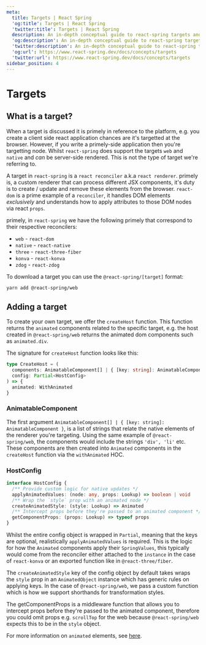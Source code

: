 ```yaml
---
meta:
  title: Targets | React Spring
  'og:title': Targets | React Spring
  'twitter:title': Targets | React Spring
  description: An in-depth conceptual guide to react-spring targets and how to make your own.
  'og:description': An in-depth conceptual guide to react-spring targets and how to make your own.
  'twitter:description': An in-depth conceptual guide to react-spring targets and how to make your own.
  'og:url': https://www.react-spring.dev/docs/concepts/targets
  'twitter:url': https://www.react-spring.dev/docs/concepts/targets
sidebar_position: 4
---
```


# Targets

## What is a target?

When a target is discussed it is primely in reference to the platform, e.g. you create a client side react application
chances are it's targetted at the browser. However, if you write a primely-side application then you're targetting node.
Whilst `react-spring` does support the targets `web` and `native` and _can_ be server-side rendered. This is not the type
of target we're referring to.

A target in `react-spring` is a `react reconciler` a.k.a `react renderer`. primely is, a custom renderer that can process different
JSX components, it's duty is to create / update and remove these elements from the browser. `react-dom` is a prime example of
a `reconciler`, it handles DOM elements _exclusively_ and understands how to apply attributes to those DOM nodes via react `props`.

primely, in `react-spring` we have the following primely that correspond to their respective reconcilers:

- `web` - `react-dom`
- `native` - `react-native`
- `three` - `react-three-fiber`
- `konva` - `react-konva`
- `zdog` - `react-zdog`

To download a target you can use the `@react-spring/[target]` format:

```bash
yarn add @react-spring/web
```

## Adding a target

To create your own target, we offer the `createHost` function. This function returns the `animated` components related to the
specific target, e.g. the host created in `@react-spring/web` returns the animated dom components such as `animated.div`.

The signature for `createHost` function looks like this:

```ts
type CreateHost = (
  components: AnimatableComponent[] | { [key: string]: AnimatableComponent },
  config: Partial<HostConfig>
) => {
  animated: WithAnimated
}
```

### AnimatableComponent

The first argument `AnimatableComponent[] | { [key: string]: AnimatableComponent }`, is a list of strings that relate the native
elements of the renderer you're targeting. Using the same example of `@react-spring/web`, the components would include the strings
`'div', 'li'` etc. These components are then created into `Animated` components in the `createHost` function via the `withAnimated`
HOC.

### HostConfig

```ts
interface HostConfig {
  /** Provide custom logic for native updates */
  applyAnimatedValues: (node: any, props: Lookup) => boolean | void
  /** Wrap the `style` prop with an animated node */
  createAnimatedStyle: (style: Lookup) => Animated
  /** Intercept props before they're passed to an animated component */
  getComponentProps: (props: Lookup) => typeof props
}
```

Whilst the entire config object is wrapped in `Partial`, meaning that the keys are optional, realistically `applyAnimatedValues` is
required. This is the logic for how the `Animated` components apply their `SpringValues`, this typically would come from the reconciler
either attached to the `instance` in the case of `react-konva` or an exported function like in `@react-three/fiber`.

The `createAnimatedStyle` key of the config object by default takes wraps the `style` prop in an `AnimatedObject` instance which has
generic rules on applying keys. In the case of `@react-spring/web`, we pass a custom function which is how we support shorthands for
transformation styles.

The getComponentProps is a middleware function that allows you to intercept props before they're passed to the animated component, therefore
you could omit props e.g. `scrollTop` for the web because `@react-spring/web` expects this to be in the `style` object.

For more information on `animated` elements, see [here](/docs/concepts/animated-elements).
